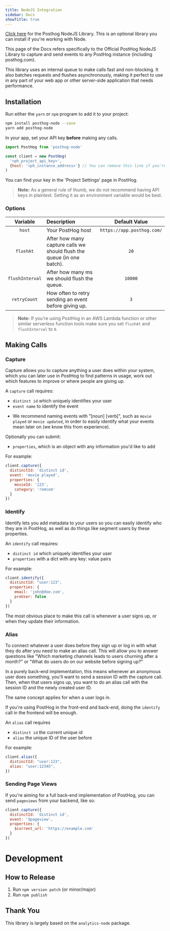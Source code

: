 ```yaml
---
title: NodeJS Integration
sidebar: Docs
showTitle: true
---
```


[Click here](https://github.com/PostHog/posthog-node) for the Posthog NodeJS Library. This is an optional library you can install if you're working with Node. 

This page of the Docs refers specifically to the Official PostHog NodeJS Library to capture and send events to any PostHog instance (including posthog.com).

This library uses an internal queue to make calls fast and non-blocking. It also batches requests and flushes asynchronously, making it perfect to use in any part of your web app or other server-side application that needs performance.

## Installation 

Run either the `yarn` or `npm` program to add it to your project:

```bash
npm install posthog-node --save
yarn add posthog-node
```

In your app, set your API key **before** making any calls.

```javascript
import PostHog from 'posthog-node'

const client = new PostHog(
  '<ph_project_api_key>',
  {host: '<ph_instance_address>'} // You can remove this line if you're using app.posthog.com
)
```


You can find your key in the 'Project Settings' page in PostHog.

> **Note:** As a general rule of thumb, we do not recommend having API keys in plaintext. Setting it as an environment variable would be best.

### Options


| Variable                   | Description                           | Default Value         |
| :------------------------: | :------------------------------------ | :-------------------: |
| `host` | Your PostHog host | `https://app.posthog.com/` |
| `flushAt` | After how many capture calls we should flush the queue (in one batch). | `20` |
| `flushInterval` | After how many ms we should flush the queue. | `10000` |
| `retryCount` | How often to retry sending an event before giving up. | `3` |


> **Note:** If you're using PostHog in an AWS Lambda function or other similar serverless function tools make sure you set `flushAt` and `flushInterval` to `0`.

## Making Calls

### Capture

Capture allows you to capture anything a user does within your system, which you can later use in PostHog to find patterns in usage, work out which features to improve or where people are giving up.

A `capture` call requires:
 - `distinct id` which uniquely identifies your user
 - `event name` to identify the event
  * We recommend naming events with "[noun] [verb]", such as `movie played` or `movie updated`, in order to easily identify what your events mean later on (we know this from experience).

Optionally you can submit:
- `properties`, which is an object with any information you'd like to add

For example:
```js
client.capture({
  distinctId: 'distinct id',
  event: 'movie played',
  properties: {
    movieId: '123',
    category: 'romcom'
  }
})
```

### Identify
Identify lets you add metadata to your users so you can easily identify who they are in PostHog, as well as do things 
like segment users by these properties.

An `identify` call requires:
- `distinct id` which uniquely identifies your user
- `properties` with a dict with any key: value pairs 

For example:
```js
client.identify({
  distinctId: "user:123",
  properties: {
    email: 'john@doe.com',
    proUser: false
  }
})
```

The most obvious place to make this call is whenever a user signs up, or when they update their information.

### Alias

To connect whatever a user does before they sign up or log in with what they do after you need to make an alias call. This will allow you to answer questions like "Which marketing channels leads to users churning after a month?" or "What do users do on our website before signing up?"

In a purely back-end implementation, this means whenever an anonymous user does something, you'll want to send a session ID with the capture call. Then, when that users signs up, you want to do an alias call with the session ID and the newly created user ID.

The same concept applies for when a user logs in.

If you're using PostHog in the front-end and back-end, doing the `identify` call in the frontend will be enough.

An `alias` call requires
- `distinct id` the current unique id
- `alias` the unique ID of the user before

For example:
```js
client.alias({
  distinctId: "user:123",
  alias: "user:12345",
})
```

### Sending Page Views

If you're aiming for a full back-end implementation of PostHog, you can send `pageviews` from your backend, like so:

```js
client.capture({
  distinctId: 'distinct id',
  event: '$pageview',
  properties: {
    $current_url: 'https://example.com'
  }
})
```

# Development

## How to Release
1. Run `npm version patch` (or minor/major)
2. Run `npm publish`

## Thank You

This library is largely based on the `analytics-node` package.
